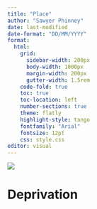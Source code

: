 ---
title: "Place"
author: "Sawyer Phinney"
date: last-modified
date-format: "DD/MM/YYYY"
format: 
  html:
    grid:
      sidebar-width: 200px
      body-width: 1000px
      margin-width: 200px
      gutter-width: 1.5rem
    code-fold: true
    toc: true
    toc-location: left
    number-sections: true
    theme: flatly
    highlight-style: tango
    fontfamily: "Arial"
    fontsize: 12pt
    css: style.css
editor: visual
---

::: logo 
![](LCR_map.jpg)

:::

# Deprivation
